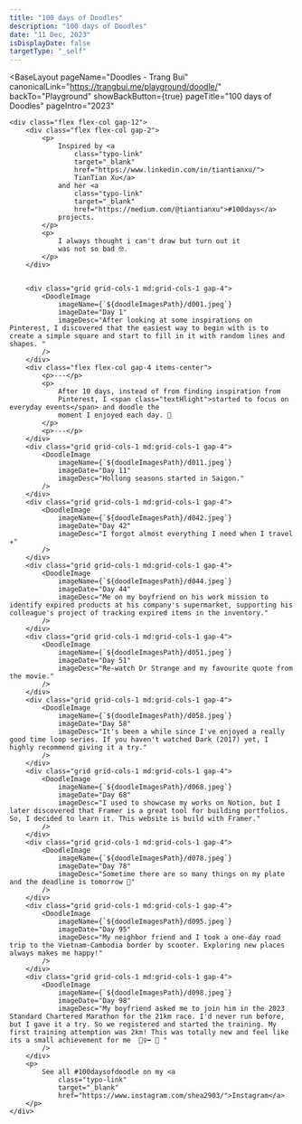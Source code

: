 ```yaml
---
title: "100 days of Doodles"
description: "100 days of Doodles"
date: "11 Dec, 2023"
isDisplayDate: false
targetType: "_self"
---
```




<BaseLayout
    pageName="Doodles - Trang Bui"
    canonicalLink="https://trangbui.me/playground/doodle/"
    backTo="Playground"
    showBackButton={true}
    pageTitle="100 days of Doodles"
    pageIntro="2023"
>

    <div class="flex flex-col gap-12">
		<div class="flex flex-col gap-2">
			<p>
				Inspired by <a
					class="typo-link"
					target="_blank"
					href="https://www.linkedin.com/in/tiantianxu/">
                    TianTian Xu</a>
				and her <a
					class="typo-link"
					target="_blank"
					href="https://medium.com/@tiantianxu">#100days</a> 
                projects.
			</p>
			<p>
				I always thought i can't draw but turn out it
				was not so bad 🤓.
			</p>
		</div>


		<div class="grid grid-cols-1 md:grid-cols-1 gap-4">
			<DoodleImage
				imageName={`${doodleImagesPath}/d001.jpeg`}
				imageDate="Day 1"
				imageDesc="After looking at some inspirations on Pinterest, I discovered that the easiest way to begin with is to create a simple square and start to fill in it with random lines and shapes. "
			/>
		</div>
		<div class="flex flex-col gap-4 items-center">
			<p>---</p>
			<p>
				After 10 days, instead of from finding inspiration from
				Pinterest, I <span class="textHlight">started to focus on everyday events</span> and doodle the
				moment I enjoyed each day. 🌈
			</p>
			<p>---</p>
		</div>
		<div class="grid grid-cols-1 md:grid-cols-1 gap-4">
			<DoodleImage
				imageName={`${doodleImagesPath}/d011.jpeg`}
				imageDate="Day 11"
				imageDesc="Hollong seasons started in Saigon."
			/>
		</div>
		<div class="grid grid-cols-1 md:grid-cols-1 gap-4">
			<DoodleImage
				imageName={`${doodleImagesPath}/d042.jpeg`}
				imageDate="Day 42"
				imageDesc="I forgot almost everything I need when I travel ✈️"
			/>
		</div>
		<div class="grid grid-cols-1 md:grid-cols-1 gap-4">
			<DoodleImage
				imageName={`${doodleImagesPath}/d044.jpeg`}
				imageDate="Day 44"
				imageDesc="Me on my boyfriend on his work mission to identify expired products at his company's supermarket, supporting his colleague's project of tracking expired items in the inventory."
			/>
		</div>
		<div class="grid grid-cols-1 md:grid-cols-1 gap-4">
			<DoodleImage
				imageName={`${doodleImagesPath}/d051.jpeg`}
				imageDate="Day 51"
				imageDesc="Re-watch Dr Strange and my favourite quote from the movie."
			/>
		</div>
		<div class="grid grid-cols-1 md:grid-cols-1 gap-4">
			<DoodleImage
				imageName={`${doodleImagesPath}/d058.jpeg`}
				imageDate="Day 58"
				imageDesc="It's been a while since I've enjoyed a really good time loop series. If you haven't watched Dark (2017) yet, I highly recommend giving it a try."
			/>
		</div>
		<div class="grid grid-cols-1 md:grid-cols-1 gap-4">
			<DoodleImage
				imageName={`${doodleImagesPath}/d068.jpeg`}
				imageDate="Day 68"
				imageDesc="I used to showcase my works on Notion, but I later discovered that Framer is a great tool for building portfolios. So, I decided to learn it. This website is build with Framer."
			/>
		</div>
		<div class="grid grid-cols-1 md:grid-cols-1 gap-4">
			<DoodleImage
				imageName={`${doodleImagesPath}/d078.jpeg`}
				imageDate="Day 78"
				imageDesc="Sometime there are so many things on my plate and the deadline is tomorrow 🤯"
			/>
		</div>
		<div class="grid grid-cols-1 md:grid-cols-1 gap-4">
			<DoodleImage
				imageName={`${doodleImagesPath}/d095.jpeg`}
				imageDate="Day 95"
				imageDesc="My neighbor friend and I took a one-day road trip to the Vietnam-Cambodia border by scooter. Exploring new places always makes me happy!"
			/>
		</div>
		<div class="grid grid-cols-1 md:grid-cols-1 gap-4">
			<DoodleImage
				imageName={`${doodleImagesPath}/d098.jpeg`}
				imageDate="Day 98"
				imageDesc="My boyfriend asked me to join him in the 2023 Standard Chartered Marathon for the 21km race. I'd never run before, but I gave it a try. So we registered and started the training. My first training attemption was 2km! This was totally new and feel like its a small achievement for me  🏃‍♀️‍➡️ 🏅 "
			/>
		</div>
		<p>
			See all #100daysofdoodle on my <a
				class="typo-link"
				target="_blank"
				href="https://www.instagram.com/shea2903/">Instagram</a>
		</p>
	</div>
</BaseLayout>
